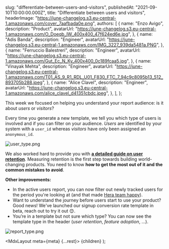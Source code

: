 
  slug: "differentiate-between-users-and-visitors",
  publishedAt: "2021-09-10T10:00:00.000Z",
  title: "Differentiate between users and visitors",
  headerImage:
    "https://june-changelog.s3.eu-central-1.amazonaws.com/cover_7aafbada0e.png",
  authors: [
    {
      name: "Enzo Avigo",
      description: "Product",
      avatarUrl:
        "https://june-changelog.s3.eu-central-1.amazonaws.com/O_Doeqb_IW_400x400_47f624ed6e.jpg",
    },
    {
      name: "Adis Banda",
      description: "Engineer",
      avatarUrl:
        "https://june-changelog.s3.eu-central-1.amazonaws.com/IMG_3227_939da5481a.PNG",
    },
    {
      name: "Ferruccio Balestreri",
      description: "Engineer",
      avatarUrl:
        "https://june-changelog.s3.eu-central-1.amazonaws.com/Gut_Ec_N_Ky_400x400_0c189fcaa5.jpg",
    },
    {
      name: "Vinayak Mehta",
      description: "Engineer",
      avatarUrl:
        "https://june-changelog.s3.eu-central-1.amazonaws.com/T01_AS_9_R1_RDL_U01_F830_FTC_7_94c9c8095b13_512_893705b288.jpeg",
    },
    {
      name: "Alice Clavel",
      description: "Engineer",
      avatarUrl:
        "https://june-changelog.s3.eu-central-1.amazonaws.com/alice_clavel_d41351cbdc.jpeg",
    },
  ],
};

This week we focused on helping you understand your report audience: is it about _users_ or _visitors_?

Every time you generate a new template, we tell you which type of users is involved and if you can filter on your audience. _Users_ are identified by your system with a `user_id` whereas _visitors_ have only been assigned an `anonymous_id`.

![user_type.png](https://june-changelog.s3.eu-central-1.amazonaws.com/user_type_b2ed32e880.png)

We also worked hard to provide you with **<a href="https://june.so/template/retention" target="_blank">a detailed guide on user retention</a>**. Measuring retention is the first step towards building world-changing products. You need to know **how to get the most out of it and the common mistakes to avoid**.

**Other improvements:**

- In the active users report, you can now filter out newly tracked users for the period you're looking at (and that made <a href="https://twitter.com/bruvgr/status/1435625298960257030" target="_blank">Hera team happy</a>).
- Want to understand the journey before users start to use your product? Good news! We've launched our signup conversion rate template in beta, reach out to try it out 😊.
- You’re in a template but not sure which type? You can now see the template type in the header (_user retention_, _feature adoption_, ...).

![report_type.png](https://june-changelog.s3.eu-central-1.amazonaws.com/report_type_0134819932.png)

  <MdxLayout meta={meta} {...rest}>
    {children}
  </MdxLayout>
);
